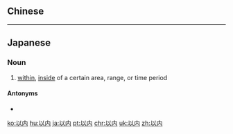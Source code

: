 {{also|以內}}
==Chinese==
{{zh-see|以內}}

----

==Japanese==
{{ja-kanjitab|い|ない|yomi=on}}

===Noun===
{{ja-noun|いない}}

# [[within]], [[inside]] of a certain area, range, or time period

====Antonyms====
* {{ja-r|以外|いがい}}

[[ko:以内]]
[[hu:以内]]
[[ja:以内]]
[[pt:以内]]
[[chr:以内]]
[[uk:以内]]
[[zh:以内]]